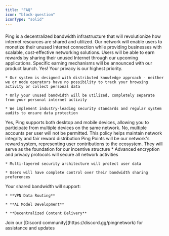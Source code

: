 ```yaml
---
title: "FAQ"
icon: "block-question"
iconType: "solid"
---
```


###

###

<AccordionGroup>
  <Accordion title="What is Ping?" defaultOpen={false}>
    Ping is a decentralized bandwidth infrastructure that will revolutionize how internet resources are shared and utilized. Our network will enable users to monetize their unused Internet connection while providing businesses with scalable, cost-effective networking solutions.
  </Accordion>

  <Accordion title="How will I earn with Ping?" defaultOpen={false}>
    Users will be able to earn rewards by sharing their unused Internet through our upcoming applications. Specific earning mechanisms will be announced with our product launch.
  </Accordion>

  <Accordion title="Is my personal information safe?" defaultOpen={false}>
    Yes! Your privacy is our highest priority.

    * Our system is designed with distributed knowledge approach - neither we or node operators have no possibility to track your browsing activity or collect personal data

    * Only your unused bandwidth will be utilized, completely separate from your personal internet activity

    * We implement industry-leading security standards and regular system audits to ensure data protection
  </Accordion>

  <Accordion title="Will I be able to use Ping on multiple devices?." defaultOpen={false}>
    Yes, Ping supports both desktop and mobile devices, allowing you to participate from multiple devices on the same network.
  </Accordion>

  <Accordion title="Can I create multiple accounts?" defaultOpen={false}>
    No, multiple accounts per user will not be permitted. This policy helps maintain network integrity and fair reward distribution
  </Accordion>

  <Accordion title="What are Ping Points?" defaultOpen={false}>
    Ping Points will be our network's reward system, representing user contributions to the ecosystem. They will serve as the foundation for our incentive structure
  </Accordion>

  <Accordion title="How will Ping protect my privacy?" defaultOpen={false}>
    * Advanced encryption and privacy protocols will secure all network activities

    * Multi-layered security architecture will protect user data

    * Users will have complete control over their bandwidth sharing preferences
  </Accordion>

  <Accordion title="How will Ping utilize my bandwidth?" defaultOpen={false}>
    Your shared bandwidth will support:

    * **VPN Data Routing**

    * **AI Model Development**

    * **Decentralized Content Delivery**
  </Accordion>

  <Accordion title="Where can I get support?" defaultOpen={false}>
    Join our [Discord community](https://discord.gg/pingnetwork) for assistance and updates
  </Accordion>
</AccordionGroup>

###